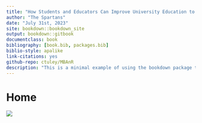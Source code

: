 ```yaml
--- 
title: "How Students and Educators Can Improve University Education to Adapt to the AI Revolution" 
author: "The Spartans" 
date: "July 31st, 2023" 
site: bookdown::bookdown_site 
output: bookdown::gitbook 
documentclass: book 
bibliography: [book.bib, packages.bib] 
biblio-style: apalike 
link-citations: yes 
github-repo: ctuley/MBAnR 
description: "This is a minimal example of using the bookdown package to write a book. The output format for this example is bookdown::gitbook." 
---
```


# Home


![](images/IMG-1392-01.jpg)

